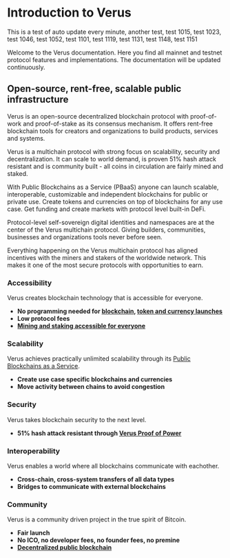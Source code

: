# Introduction to Verus

This is a test of auto update every minute, another test, test 1015, test 1023, test 1046, test 1052, test 1101,
test 1119,
test 1131,
test 1148,
test 1151

Welcome to the Verus documentation. Here you find all mainnet and testnet protocol features and implementations. The documentation will be updated continuously.

## Open-source, rent-free, scalable public infrastructure
Verus is an open-source decentralized blockchain protocol with proof-of-work and proof-of-stake as its consensus mechanism. It offers rent-free blockchain tools for creators and organizations to build products, services and systems. 

Verus is a multichain protocol with strong focus on scalability, security and decentralization. It can scale to world demand, is proven 51% hash attack resistant and is community built - all coins in circulation are fairly mined and staked.

With Public Blockchains as a Service (PBaaS) anyone can launch scalable, interoperable, customizable and independent blockchains for public or private use. Create tokens and currencies on top of blockchains for any use case. Get funding and create markets with protocol level built-in DeFi.

Protocol-level self-sovereign digital identities and namespaces are at the center of the Verus multichain protocol. Giving builders, communities, businesses and organizations tools never before seen.

Everything happening on the Verus multichain protocol has aligned incentives with the miners and stakers of the worldwide network. This makes it one of the most secure protocols with opportunities to earn.

### Accessibility
Verus creates blockchain technology that is accessible for everyone.
* **No programming needed for [blockchain](/blockchains/), [token and currency launches](/currencies/)**
* **Low protocol fees**
* **[Mining and staking accessible for everyone](/economy/)**

### Scalability
Verus achieves practically unlimited scalability through its [Public Blockchains as a Service](/blockchains/).
* **Create use case specific blockchains and currencies** 
* **Move activity between chains to avoid congestion**

### Security
Verus takes blockchain security to the next level. 
* **51% hash attack resistant through [Verus Proof of Power](/overview/verus-proof-of-power/)**

### Interoperability
Verus enables a world where all blockchains communicate with eachother.
* **Cross-chain, cross-system transfers of all data types**
* **Bridges to communicate with external blockchains**

### Community
Verus is a community driven project in the true spirit of Bitcoin. 
* **Fair launch**
* **No ICO, no developer fees, no founder fees, no premine**
* **[Decentralized public blockchain](/overview/decentralization/)**